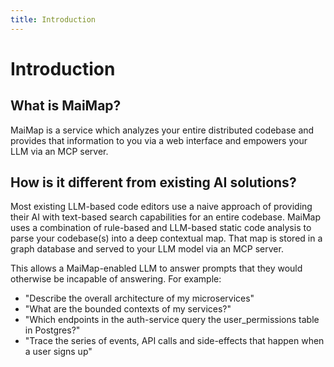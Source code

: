 ```yaml
---
title: Introduction
---
```


# Introduction

## What is MaiMap?

MaiMap is a service which analyzes your entire distributed codebase and provides that information to you via a web interface and empowers your LLM via an MCP server.

## How is it different from existing AI solutions?

Most existing LLM-based code editors use a naive approach of providing their AI with text-based search capabilities for an entire codebase. MaiMap uses a combination of rule-based and LLM-based static code analysis to parse your codebase(s) into a deep contextual map. That map is stored in a graph database and served to your LLM model via an MCP server.

This allows a MaiMap-enabled LLM to answer prompts that they would otherwise be incapable of answering. For example:
- "Describe the overall architecture of my microservices"
- "What are the bounded contexts of my services?"
- "Which endpoints in the auth-service query the user_permissions table in Postgres?"
- "Trace the series of events, API calls and side-effects that happen when a user signs up"
